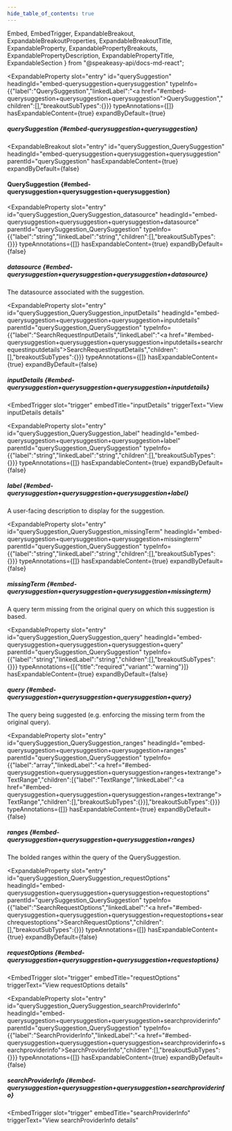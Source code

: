 ```yaml
---
hide_table_of_contents: true
---
```

  Embed,
  EmbedTrigger,
  ExpandableBreakout,
  ExpandableBreakoutProperties,
  ExpandableBreakoutTitle,
  ExpandableProperty,
  ExpandablePropertyBreakouts,
  ExpandablePropertyDescription,
  ExpandablePropertyTitle,
  ExpandableSection
} from "@speakeasy-api/docs-md-react";

<ExpandableSection>

<ExpandableProperty
  slot="entry"
  id="querySuggestion"
  headingId="embed-querysuggestion+querysuggestion"
  typeInfo={{"label":"QuerySuggestion","linkedLabel":"<a href=\"#embed-querysuggestion+querysuggestion+querysuggestion\">QuerySuggestion</a>","children":[],"breakoutSubTypes":{}}}
  typeAnnotations={[]}
  hasExpandableContent={true}
  expandByDefault={true}
>

<ExpandablePropertyTitle slot="title">

##### querySuggestion \{#embed-querysuggestion+querysuggestion\}

</ExpandablePropertyTitle>

<ExpandablePropertyBreakouts slot="breakouts">

<ExpandableBreakout
  slot="entry"
  id="querySuggestion_QuerySuggestion"
  headingId="embed-querysuggestion+querysuggestion+querysuggestion"
  parentId="querySuggestion"
  hasExpandableContent={true}
  expandByDefault={false}
>

<ExpandableBreakoutTitle slot="title">

#### QuerySuggestion \{#embed-querysuggestion+querysuggestion+querysuggestion\}

</ExpandableBreakoutTitle>

<ExpandableBreakoutProperties slot="properties">

<ExpandableProperty
  slot="entry"
  id="querySuggestion_QuerySuggestion_datasource"
  headingId="embed-querysuggestion+querysuggestion+querysuggestion+datasource"
  parentId="querySuggestion_QuerySuggestion"
  typeInfo={{"label":"string","linkedLabel":"string","children":[],"breakoutSubTypes":{}}}
  typeAnnotations={[]}
  hasExpandableContent={true}
  expandByDefault={false}
>

<ExpandablePropertyTitle slot="title">

##### datasource \{#embed-querysuggestion+querysuggestion+querysuggestion+datasource\}

</ExpandablePropertyTitle>

<ExpandablePropertyDescription slot="description">

The datasource associated with the suggestion.

</ExpandablePropertyDescription>

</ExpandableProperty>

<ExpandableProperty
  slot="entry"
  id="querySuggestion_QuerySuggestion_inputDetails"
  headingId="embed-querysuggestion+querysuggestion+querysuggestion+inputdetails"
  parentId="querySuggestion_QuerySuggestion"
  typeInfo={{"label":"SearchRequestInputDetails","linkedLabel":"<a href=\"#embed-querysuggestion+querysuggestion+querysuggestion+inputdetails+searchrequestinputdetails\">SearchRequestInputDetails</a>","children":[],"breakoutSubTypes":{}}}
  typeAnnotations={[]}
  hasExpandableContent={true}
  expandByDefault={false}
>

<ExpandablePropertyTitle slot="title">

##### inputDetails \{#embed-querysuggestion+querysuggestion+querysuggestion+inputdetails\}

</ExpandablePropertyTitle>

<ExpandablePropertyBreakouts slot="breakouts">

<Embed slot="embed">

<EmbedTrigger
  slot="trigger"
  embedTitle="inputDetails"
  triggerText="View inputDetails details"
>

<Embedinputdetails />

</EmbedTrigger>

</Embed>

</ExpandablePropertyBreakouts>

</ExpandableProperty>

<ExpandableProperty
  slot="entry"
  id="querySuggestion_QuerySuggestion_label"
  headingId="embed-querysuggestion+querysuggestion+querysuggestion+label"
  parentId="querySuggestion_QuerySuggestion"
  typeInfo={{"label":"string","linkedLabel":"string","children":[],"breakoutSubTypes":{}}}
  typeAnnotations={[]}
  hasExpandableContent={true}
  expandByDefault={false}
>

<ExpandablePropertyTitle slot="title">

##### label \{#embed-querysuggestion+querysuggestion+querysuggestion+label\}

</ExpandablePropertyTitle>

<ExpandablePropertyDescription slot="description">

A user-facing description to display for the suggestion.

</ExpandablePropertyDescription>

</ExpandableProperty>

<ExpandableProperty
  slot="entry"
  id="querySuggestion_QuerySuggestion_missingTerm"
  headingId="embed-querysuggestion+querysuggestion+querysuggestion+missingterm"
  parentId="querySuggestion_QuerySuggestion"
  typeInfo={{"label":"string","linkedLabel":"string","children":[],"breakoutSubTypes":{}}}
  typeAnnotations={[]}
  hasExpandableContent={true}
  expandByDefault={false}
>

<ExpandablePropertyTitle slot="title">

##### missingTerm \{#embed-querysuggestion+querysuggestion+querysuggestion+missingterm\}

</ExpandablePropertyTitle>

<ExpandablePropertyDescription slot="description">

A query term missing from the original query on which this suggestion is based.

</ExpandablePropertyDescription>

</ExpandableProperty>

<ExpandableProperty
  slot="entry"
  id="querySuggestion_QuerySuggestion_query"
  headingId="embed-querysuggestion+querysuggestion+querysuggestion+query"
  parentId="querySuggestion_QuerySuggestion"
  typeInfo={{"label":"string","linkedLabel":"string","children":[],"breakoutSubTypes":{}}}
  typeAnnotations={[{"title":"required","variant":"warning"}]}
  hasExpandableContent={true}
  expandByDefault={false}
>

<ExpandablePropertyTitle slot="title">

##### query \{#embed-querysuggestion+querysuggestion+querysuggestion+query\}

</ExpandablePropertyTitle>

<ExpandablePropertyDescription slot="description">

The query being suggested (e.g. enforcing the missing term from the original query).

</ExpandablePropertyDescription>

</ExpandableProperty>

<ExpandableProperty
  slot="entry"
  id="querySuggestion_QuerySuggestion_ranges"
  headingId="embed-querysuggestion+querysuggestion+querysuggestion+ranges"
  parentId="querySuggestion_QuerySuggestion"
  typeInfo={{"label":"array","linkedLabel":"<a href=\"#embed-querysuggestion+querysuggestion+querysuggestion+ranges+textrange\">TextRange</a>","children":[{"label":"TextRange","linkedLabel":"<a href=\"#embed-querysuggestion+querysuggestion+querysuggestion+ranges+textrange\">TextRange</a>","children":[],"breakoutSubTypes":{}}],"breakoutSubTypes":{}}}
  typeAnnotations={[]}
  hasExpandableContent={true}
  expandByDefault={false}
>

<ExpandablePropertyTitle slot="title">

##### ranges \{#embed-querysuggestion+querysuggestion+querysuggestion+ranges\}

</ExpandablePropertyTitle>

<ExpandablePropertyDescription slot="description">

The bolded ranges within the query of the QuerySuggestion.

</ExpandablePropertyDescription>

<ExpandablePropertyBreakouts slot="breakouts">

<Embed slot="embed">

<EmbedTrigger slot="trigger" embedTitle="ranges" triggerText="View ranges details">

<Embedranges />

</EmbedTrigger>

</Embed>

</ExpandablePropertyBreakouts>

</ExpandableProperty>

<ExpandableProperty
  slot="entry"
  id="querySuggestion_QuerySuggestion_requestOptions"
  headingId="embed-querysuggestion+querysuggestion+querysuggestion+requestoptions"
  parentId="querySuggestion_QuerySuggestion"
  typeInfo={{"label":"SearchRequestOptions","linkedLabel":"<a href=\"#embed-querysuggestion+querysuggestion+querysuggestion+requestoptions+searchrequestoptions\">SearchRequestOptions</a>","children":[],"breakoutSubTypes":{}}}
  typeAnnotations={[]}
  hasExpandableContent={true}
  expandByDefault={false}
>

<ExpandablePropertyTitle slot="title">

##### requestOptions \{#embed-querysuggestion+querysuggestion+querysuggestion+requestoptions\}

</ExpandablePropertyTitle>

<ExpandablePropertyBreakouts slot="breakouts">

<Embed slot="embed">

<EmbedTrigger
  slot="trigger"
  embedTitle="requestOptions"
  triggerText="View requestOptions details"
>

<Embedrequestoptions />

</EmbedTrigger>

</Embed>

</ExpandablePropertyBreakouts>

</ExpandableProperty>

<ExpandableProperty
  slot="entry"
  id="querySuggestion_QuerySuggestion_searchProviderInfo"
  headingId="embed-querysuggestion+querysuggestion+querysuggestion+searchproviderinfo"
  parentId="querySuggestion_QuerySuggestion"
  typeInfo={{"label":"SearchProviderInfo","linkedLabel":"<a href=\"#embed-querysuggestion+querysuggestion+querysuggestion+searchproviderinfo+searchproviderinfo\">SearchProviderInfo</a>","children":[],"breakoutSubTypes":{}}}
  typeAnnotations={[]}
  hasExpandableContent={true}
  expandByDefault={false}
>

<ExpandablePropertyTitle slot="title">

##### searchProviderInfo \{#embed-querysuggestion+querysuggestion+querysuggestion+searchproviderinfo\}

</ExpandablePropertyTitle>

<ExpandablePropertyBreakouts slot="breakouts">

<Embed slot="embed">

<EmbedTrigger
  slot="trigger"
  embedTitle="searchProviderInfo"
  triggerText="View searchProviderInfo details"
>

<Embedsearchproviderinfo />

</EmbedTrigger>

</Embed>

</ExpandablePropertyBreakouts>

</ExpandableProperty>

</ExpandableBreakoutProperties>

</ExpandableBreakout>

</ExpandablePropertyBreakouts>

</ExpandableProperty>

</ExpandableSection>